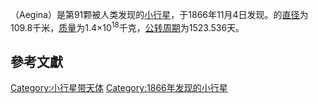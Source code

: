 {{Infobox Planet | discovery=yes | physical_characteristics = yes | bgcolour=#FFFFC0 |
 name=91 Aegina
 | discoverer=[[Édouard_Stephan|Édouard Stephan]]
 | discovered=[[November_4|November 4]], 1866
 | alt_names= 
 | mp_category=[[Main_belt|Main belt]]
 | epoch=[[December_31|December 31]], 2006 ([[Julian_day|JD]] 2454100.5)
 | semimajor=387.640 [[Giga|G]][[metre|m]] (2.591 [[Astronomical_unit|AU]])
 | perihelion=346.826 Gm (2.318 AU)
 | aphelion=428.453 Gm (2.864 AU)
 | eccentricity=0.105
 | period=1523.536 [[day|d]] (4.17 [[Julian_year_(astronomy)|a]])
 | inclination=2.109[[degree_(angle)|°]]
 | asc_node=10.806°
 | arg_peri=73.371°
 | mean_anomaly=183.458°
 | avg_speed=18.45 km/[[second|s]]
 | dimensions=109.8 km
 | mass=1.4{{e|18}} [[kilogram|kg]]
 | density=? g/[[cubic_centimetre|cm³]]
 | surface_grav=0.0307 m/s²
 | escape_velocity=0.0580 km/s
 | rotation=? d
 | spectral_type=[[C-type_asteroid|C]]
 | abs_magnitude=8.84
 | albedo=0.043 <ref>http://www.psi.edu/pds/resource/albedo.html</ref>
 | single_temperature=~173 [[kelvin|K]]}}
'''{{BASEPAGENAME}}'''（Aegina）是第91颗被人类发现的[[小行星|小行星]]，于1866年11月4日发现。{{BASEPAGENAME}}的[[直径|直径]]为109.8千米，[[质量|质量]]为1.4×10<sup>18</sup>千克，[[公转周期|公转周期]]为1523.536天。

== 參考文獻 ==

{{reflist}}
{{beltasteroid-stub}}

[[Category:小行星带天体|Category:小行星带天体]]
[[Category:1866年发现的小行星|Category:1866年发现的小行星]]